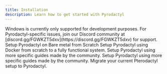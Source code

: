 ```yaml
---
title: Installation
description: Learn how to get started with Pyrodactyl
---
```


<Callout type="warn">
  Windows is currently only supported for development purposes.
</Callout>

<Callout type="info">
  For Pyrodactyl-specific issues, join our Discord community at
  [discord.gg/FGWKZT5dxv](https://discord.gg/FGWKZT5dxv) for support.
</Callout>


<Cards>
  <Card
    title="Native Installation"
    href="/docs/installation/native-install"
  >Setup Pyrodactyl on Bare metal from Scratch </Card>
  <Card title="Fresh Installation" href="/docs/installation/fresh-installation">
    Setup Pyrodactyl using Docker from scratch to a fully functional system.
  </Card>
  <Card
    title="Community Installation Guides"
    href="/docs/installation/community-install-guides"
  >
    Setup Pyrodactyl using more specific guides made by the community.
  </Card>
  <Card
    title="Install on Dokploy"
    href="/docs/installation/hosting-providers/dokploy"
  >
    Setup Pyrodactyl using more specific guides made by the community.
  </Card>
  <Card title="Migration Guides" href="/docs/migrations">
    Migrate your current Pterodactyl setup to Pyrodactyl.
  </Card>
</Cards>
